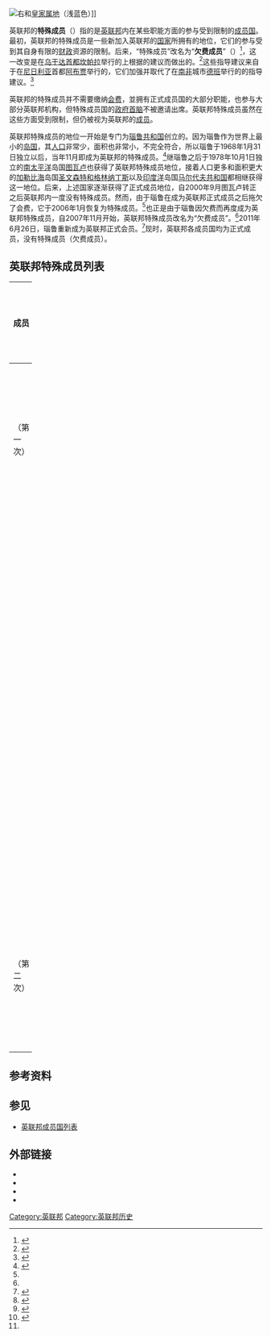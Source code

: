 {{noteTA|G1=Country}}
[[File:Commonwealth_of_Nations.svg|右]]和[[王冠屬地|皇家属地]]（浅蓝色）]]

英联邦的'''特殊成员'''（{{lang-en|special member}}）指的是[[英联邦|英联邦]]内在某些职能方面的参与受到限制的[[英联邦成员国列表|成员国]]。最初，英联邦的特殊成员是一些新加入英联邦的[[国家|国家]]所拥有的地位，它们的参与受到其自身有限的[[财政|财政]]资源的限制。后来，“特殊成员”改名为“'''欠费成员'''”（{{lang-en|member in arrears}}）<ref name="2007 CHOGM">{{Cite web |url=http://www.thecommonwealth.org/Internal/180383/ |title=Number 89 |publisher={{Link-en|英联邦秘书处|Commonwealth Secretariat|Commonwealth Secretariat}} |date= |dead-url=yes |archiveurl=https://web.archive.org/web/20110108205331/http://thecommonwealth.org/Internal/180383/ |archivedate=2011-01-08 |language=en}}</ref>，这一改变是在[[乌干达|乌干达]][[首都|首都]][[坎帕拉|坎帕拉]]举行的{{Link-en|2007年英联邦政府首脑会议|Commonwealth Heads of Government Meeting 2007|}}上根据{{Link-en|英联邦成员资格委员会|Committee on Commonwealth Membership|}}的建议而做出的。<ref>{{cite journal |last=McIntyre |first=W. David |authorlink= |date=April 2008 |title=The Expansion of the Commonwealth and the Criteria for Membership |journal={{Link-en|圆桌会议 (期刊)|The Round Table (journal)|The Round Table}} |volume=97 |issue=395 |pages=273–85 |doi=10.1080/00358530801962089 |quote= |language=en}}</ref>这些指导建议来自于在[[尼日利亚|尼日利亚]]首都[[阿布贾|阿布贾]]举行的{{Link-en|2003年英联邦政府首脑会议|Commonwealth Heads of Government Meeting 2003|}}，它们加强并取代了在[[南非|南非]]城市[[德班|德班]]举行的{{Link-en|1999年英联邦政府首脑会议|Commonwealth Heads of Government Meeting 1999|}}的指导建议。<ref>{{Cite web |url=http://www.thecommonwealth.org/Internal/190945/34492/175179/abuja_guidelines/ |title=The Abuja Guidelines |publisher={{Link-en|英联邦秘书处|Commonwealth Secretariat|Commonwealth Secretariat}} |date= |dead-url=yes |archiveurl=https://web.archive.org/web/20110108212951/http://thecommonwealth.org/Internal/190945/34492/175179/abuja_guidelines/ |archivedate=2011-01-08 |language=en |access-date=2020-07-23 }}</ref> 

英联邦的特殊成员并不需要缴纳[[会费|会费]]，並拥有正式成员国的大部分职能，也参与大部分英联邦机构，但特殊成员国的[[政府首脑|政府首脑]]不被邀请出席{{Link-en|英联邦政府首脑会议|Commonwealth Heads of Government Meeting|}}。英联邦特殊成员虽然在这些方面受到限制，但仍被视为英联邦的[[英联邦成员国列表|成员]]。

英联邦特殊成员的地位一开始是专门为[[瑙鲁共和国|瑙鲁共和国]]创立的。因为瑙鲁作为世界上最小的[[島嶼國家|岛国]]，其[[人口|人口]]非常少，面积也非常小，不完全符合{{Link-en|英联邦成员地位标准|Commonwealth of Nations membership criteria|}}，所以瑙鲁于1968年1月31日独立以后，当年11月即成为英联邦的特殊成员。<ref>{{cite journal |last=Herr |first=Richard |date=October 2006 |title=Australia, Security and the Pacific Islands: From Empire to Commonwealth  |journal={{Link-en|圆桌会议 (期刊)|The Round Table (journal)|The Round Table}} |volume=95 |issue=387 |pages=705–16 |doi=10.1080/00358530601046893 |quote= |language=en}}</ref>继瑙鲁之后于1978年10月1日独立的[[南太平洋|南太平洋]]岛国[[图瓦卢|图瓦卢]]也获得了英联邦特殊成员地位，接着人口更多和面积更大的[[加勒比海|加勒比海]]岛国[[圣文森特和格林纳丁斯|圣文森特和格林纳丁斯]]以及[[印度洋|印度洋]]岛国[[马尔代夫共和国|马尔代夫共和国]]都相继获得这一地位。后来，上述国家逐渐获得了正式成员地位，自2000年9月图瓦卢转正之后英联邦内一度没有特殊成员。然而，由于瑙鲁在成为英联邦正式成员之后拖欠了会费，它于2006年1月恢复为特殊成员。<ref name="rnzi" />也正是由于瑙鲁因欠费而再度成为英联邦特殊成员，自2007年11月开始，英联邦特殊成员改名为“欠费成员”。<ref name="2007 CHOGM"/>2011年6月26日，瑙鲁重新成为英联邦正式会员。<ref name="rnzi">{{cite news|url=https://www.rnz.co.nz/international/pacific-news/197957/nauru-back-as-full-commonwealth-member|title=Nauru back as full Commonwealth member|date=2011-06-26|work=[[新西蘭國際廣播電台|Radio New Zealand International]]|accessdate=2011-11-13|language=en|author=|publisher=|format=|archive-date=2020-07-24|archive-url=https://web.archive.org/web/20200724073148/https://www.rnz.co.nz/international/pacific-news/197957/nauru-back-as-full-commonwealth-member|dead-url=no}}</ref>现时，英联邦各成员国均为正式成员，没有特殊成员（欠费成员）。

==英联邦特殊成员列表==
{| class="wikitable" width="100%"
! width=20%| 成员
! width=30%|所在区域
! width=20%| 获得特殊成员地位时间
! width=20%| 获得正式成员地位时间
|-
| {{flag|Nauru}}（第一次）
| [[大洋洲|大洋洲]][[密克罗尼西亚群岛|密克罗尼西亚群岛]]
| 1968年11月1日
| 1999年5月1日<ref>{{Cite web |url=http://www.thecommonwealth.org/press/31555/34582/34786/nauru_accedes_to_full_membership_of_the_commonweal.htm |title=Nauru Accedes to Full Membership of the Commonwealth |accessdate=2009-01-30 |publisher={{Link-en|英联邦秘书处|Commonwealth Secretariat|Commonwealth Secretariat}} |date=1999-04-12 |dead-url=yes |archiveurl=https://web.archive.org/web/20090426051802/http://www.thecommonwealth.org/press/31555/34582/34786/nauru_accedes_to_full_membership_of_the_commonweal.htm |archivedate=2009-04-26 |language=en}}</ref>
|-
| {{flag|Tuvalu}}
| [[大洋洲|大洋洲]][[波利尼西亚群岛|波利尼西亚群岛]]
| 1978年10月1日
| 2000年9月1日<ref>{{Cite web |url=http://www.thecommonwealth.org/press/31555/34582/141646/tuvalu_accedes_to_full_membership_of_the_commonwea.htm |title=Tuvalu Accedes to Full Membership of the Commonwealth |accessdate=2009-01-30 |publisher={{Link-en|英联邦秘书处|Commonwealth Secretariat|Commonwealth Secretariat}} |date=2000-08-14 |dead-url=yes |archiveurl=https://www.webcitation.org/6BEptA3Ag?url=http://www.thecommonwealth.org/press/31555/34582/141646/tuvalu_accedes_to_full_membership_of_the_commonwea.htm |archivedate=2012-10-07 |language=en}}</ref>
|-
| {{flag|Saint Vincent and the Grenadines}}
| [[北美洲|北美洲]][[加勒比地区|加勒比地区]][[西印度群岛|西印度群岛]]
| 1979年10月27日
| 1985年6月1日
|-
| {{flag|Maldives}}
| [[亚洲|亚洲]][[南亚|南亚]]
| 1982年7月9日
| 1985年7月20日<ref>{{Cite web |url=http://www.maldiveshighcommission.org/?id_w=8 |title=The Maldives and the Commonwealth |accessdate=2009-01-30 |work= |publisher=[[马尔代夫共和国|Republic of Maldives]] |date= |language=en |archive-url=https://www.webcitation.org/6BEpmgd4n?url=http://www.maldiveshighcommission.org/?id_w=8 |archive-date=2012-10-07 |dead-url=yes }}</ref>
|-
| {{flag|Nauru}}（第二次）
| [[大洋洲|大洋洲]][[密克罗尼西亚群岛|密克罗尼西亚群岛]]
| 2006年1月
| 2011年6月26日<ref name="rnzi" />
|}

==参考资料==
{{reflist|30em}}

==参见==
*[[英联邦成员国列表|英联邦成员国列表]]

== 外部链接 ==
* {{cite web|title=Commonwealth timeline|url=http://www.thecommonwealth.org/Internal/34493/140633/timeline/|dead-url=yes |archiveurl=https://web.archive.org/web/20090425073548/http://www.thecommonwealth.org/Internal/34493/140633/timeline/|accessdate=15 February 2008|archivedate=15 February 2008|publisher={{Link-en|英联邦秘书处|Commonwealth Secretariat|Commonwealth Secretariat}}|language=en}}
* {{cite web|title=Members|url=http://www.thecommonwealth.org/Internal/142227/members/|accessdate=15 February 2008|publisher={{Link-en|英联邦秘书处|Commonwealth Secretariat|Commonwealth Secretariat}}|language=en|archive-date=2018-12-25|archive-url=https://web.archive.org/web/20181225120634/http://www.thecommonwealth.org/member-countries|dead-url=no}}
* {{cite web|title=Commonwealth of Nations|url=http://www.commonwealth-of-nations.org/article.php|accessdate=15 February 2008|publisher={{Link-en|英联邦秘书处|Commonwealth Secretariat|Commonwealth Secretariat}}|language=en|archive-date=2018-12-25|archive-url=https://web.archive.org/web/20181225120547/http://www.nexuscommonwealthawards.org/|dead-url=yes}}
* {{cite web|title=The Commonwealth|url=http://www.direct.gov.uk/Gtgl1/GuideToGovernment/InternationalBodies/InternationalBodiesArticles/fs/en?CONTENT_ID=4003092&chk=JXlogH|accessdate=15 February 2008|publisher={{tsl|en|Directgov||}}|language=en|archive-date=2018-12-25|archive-url=https://web.archive.org/web/20181225120608/https://www.gov.uk/government/organisations/foreign-commonwealth-office|dead-url=no}}

{{英联邦}}

[[Category:英联邦|Category:英联邦]]
[[Category:英联邦历史|Category:英联邦历史]]
